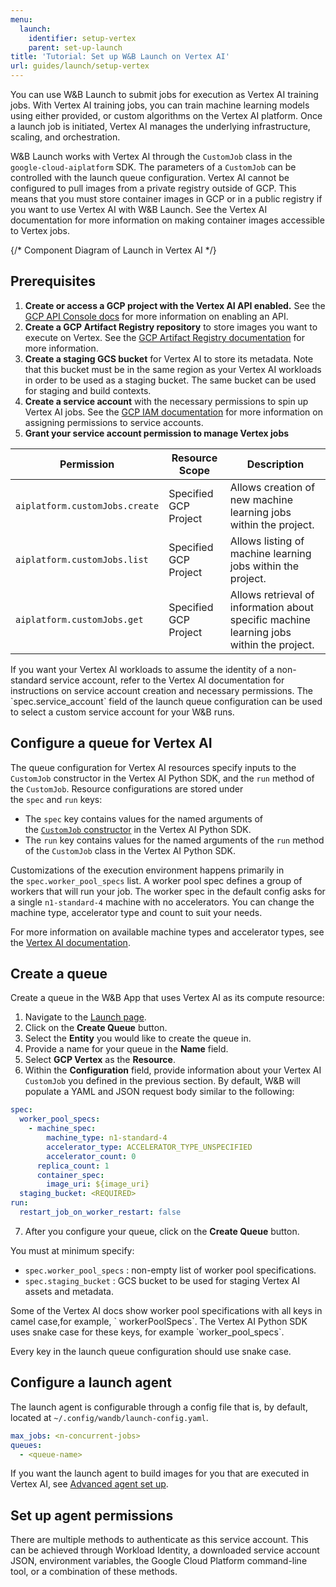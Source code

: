 ```yaml
---
menu:
  launch:
    identifier: setup-vertex
    parent: set-up-launch
title: 'Tutorial: Set up W&B Launch on Vertex AI'
url: guides/launch/setup-vertex
---
```


You can use W&B Launch to submit jobs for execution as Vertex AI training jobs. With Vertex AI training jobs, you can train machine learning models using either provided, or custom algorithms on the Vertex AI platform. Once a launch job is initiated, Vertex AI manages the underlying infrastructure, scaling, and orchestration.

W&B Launch works with Vertex AI through the `CustomJob` class in the `google-cloud-aiplatform` SDK. The parameters of a `CustomJob` can be controlled with the launch queue configuration. Vertex AI cannot be configured to pull images from a private registry outside of GCP. This means that you must store container images in GCP or in a public registry if you want to use Vertex AI with W&B Launch. See the Vertex AI documentation for more information on making container images accessible to Vertex jobs.

{/* Component Diagram of Launch in Vertex AI */}

## Prerequisites

1. **Create or access a GCP project with the Vertex AI API enabled.** See the [GCP API Console docs](https://support.google.com/googleapi/answer/6158841?hl=en) for more information on enabling an API.
2. **Create a GCP Artifact Registry repository** to store images you want to execute on Vertex. See the [GCP Artifact Registry documentation](https://cloud.google.com/artifact-registry/docs/overview) for more information.
3. **Create a staging GCS bucket** for Vertex AI to store its metadata. Note that this bucket must be in the same region as your Vertex AI workloads in order to be used as a staging bucket. The same bucket can be used for staging and build contexts.
4. **Create a service account** with the necessary permissions to spin up Vertex AI jobs. See the [GCP IAM documentation](https://cloud.google.com/iam/docs/creating-managing-service-accounts) for more information on assigning permissions to service accounts.
5. **Grant your service account permission to manage Vertex jobs**

| Permission                     | Resource Scope        | Description                                                                              |
| ------------------------------ | --------------------- | ---------------------------------------------------------------------------------------- |
| `aiplatform.customJobs.create` | Specified GCP Project | Allows creation of new machine learning jobs within the project.                         |
| `aiplatform.customJobs.list`   | Specified GCP Project | Allows listing of machine learning jobs within the project.                              |
| `aiplatform.customJobs.get`    | Specified GCP Project | Allows retrieval of information about specific machine learning jobs within the project. |

<Note>
If you want your Vertex AI workloads to assume the identity of a non-standard service account, refer to the Vertex AI documentation for instructions on service account creation and necessary permissions. The `spec.service_account` field of the launch queue configuration can be used to select a custom service account for your W&B runs.
</Note>

## Configure a queue for Vertex AI

The queue configuration for Vertex AI resources specify inputs to the `CustomJob` constructor in the Vertex AI Python SDK, and the `run` method of the `CustomJob`. Resource configurations are stored under the `spec` and `run` keys:

- The `spec` key contains values for the named arguments of the [`CustomJob` constructor](https://cloud.google.com/vertex-ai/docs/pipelines/customjob-component) in the Vertex AI Python SDK.
- The `run` key contains values for the named arguments of the `run` method of the `CustomJob` class in the Vertex AI Python SDK.

Customizations of the execution environment happens primarily in the `spec.worker_pool_specs` list. A worker pool spec defines a group of workers that will run your job. The worker spec in the default config asks for a single `n1-standard-4` machine with no accelerators. You can change the machine type, accelerator type and count to suit your needs.

For more information on available machine types and accelerator types, see the [Vertex AI documentation](https://cloud.google.com/vertex-ai/docs/reference/rest/v1/MachineSpec).

## Create a queue

Create a queue in the W&B App that uses Vertex AI as its compute resource:

1. Navigate to the [Launch page](https://wandb.ai/launch).
2. Click on the **Create Queue** button.
3. Select the **Entity** you would like to create the queue in.
4. Provide a name for your queue in the **Name** field.
5. Select **GCP Vertex** as the **Resource**.
6. Within the **Configuration** field, provide information about your Vertex AI `CustomJob` you defined in the previous section. By default, W&B will populate a YAML and JSON request body similar to the following:

```yaml
spec:
  worker_pool_specs:
    - machine_spec:
        machine_type: n1-standard-4
        accelerator_type: ACCELERATOR_TYPE_UNSPECIFIED
        accelerator_count: 0
      replica_count: 1
      container_spec:
        image_uri: ${image_uri}
  staging_bucket: <REQUIRED>
run:
  restart_job_on_worker_restart: false
```

7. After you configure your queue, click on the **Create Queue** button.

You must at minimum specify:

- `spec.worker_pool_specs` : non-empty list of worker pool specifications.
- `spec.staging_bucket` : GCS bucket to be used for staging Vertex AI assets and metadata.

<Warning>
Some of the Vertex AI docs show worker pool specifications with all keys in camel case,for example, ` workerPoolSpecs`. The Vertex AI Python SDK uses snake case for these keys, for example `worker_pool_specs`.

Every key in the launch queue configuration should use snake case.
</Warning>

## Configure a launch agent

The launch agent is configurable through a config file that is, by default, located at `~/.config/wandb/launch-config.yaml`.

```yaml
max_jobs: <n-concurrent-jobs>
queues:
  - <queue-name>
```

If you want the launch agent to build images for you that are executed in Vertex AI, see [Advanced agent set up](./setup-agent-advanced).

## Set up agent permissions

There are multiple methods to authenticate as this service account. This can be achieved through Workload Identity, a downloaded service account JSON, environment variables, the Google Cloud Platform command-line tool, or a combination of these methods.